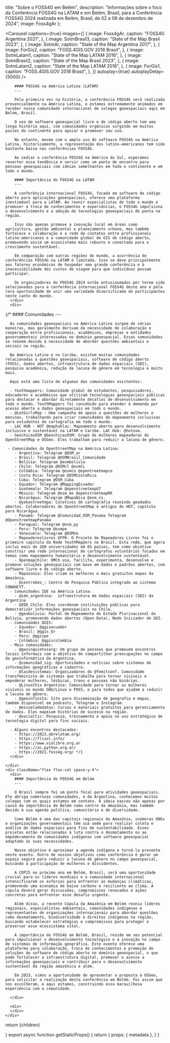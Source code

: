 




  title: "Sobre o FOSS4G em Belém",
  description:
    "Informações sobre o foco da Conferência FOSS4G na LATAM e em Belém, Brasil, para a Conferência FOSS4G 2024 realizada em Belém, Brasil, de 02 a 08 de dezembro de 2024",
  image: Foss4gAr
};

<Carousel
  captions={true}
  images={[
    {
      image: Foss4gAr,
      caption:
        "FOSS4G Argentina 2021",
    },
    {
      image: SotmBrasil3,
      caption:
        "State of the Map Brasil 2023",
    },
    {
      image: SotmAr,
      caption:
        "State of the Map Argentina 2017",
    },
    {
      image: ForGis2,
      caption:
        "FOSS.4GIS.GOV 2018 Brasil",
    },
    {
      image: SotmLatam1,
      caption:
        "State of the Map LATAM 2016",
    },
    {
      image: SotmBrasil2,
      caption:
        "State of the Map Brasil 2023",
    },
    {
      image: SotmLatam2,
      caption:
        "State of the Map LATAM 2016",
    },
    {
      image: ForGis1,
      caption:
        "FOSS.4GIS.GOV 2018 Brasil",
    },
  ]}
  autoplay={true}
  autoplayDelay={5000}
/>

<div className="grid space-y-4 mt-4">
  <div className="grid md:grid-cols-2 md:space-x-4">  
    <div className="flex flex-col space-y-4">
      <div className="">

        #### FOSS4G na América Latina (LATAM)
        ---

        Pela primeira vez na história, a conferência FOSS4G será realizada presencialmente na América Latina, e estamos extremamente animados em receber nossa comunidade internacional de colegas geoespaciais aqui em Belém, Brasil.

        O uso de software geoespacial livre e de código aberto tem uma longa história aqui, com comunidades orgânicas surgindo em muitos países do continente para apoiar e promover seu uso.

        No entanto, mesmo com o amplo uso do software FOSS4G na América Latina, historicamente, a representação dos latino-americanos tem sido bastante baixa nas conferências FOSS4G.
        
        Ao sediar a conferência FOSS4G na América do Sul, esperamos reverter essa tendência e servir como um ponto de encontro para pessoas geoespaciais com ideias semelhantes em todo o continente e em todo o mundo.

        #### Importância do FOSS4G na LATAM
        ---
        
        A conferência internacional FOSS4G, focada em software de código aberto para aplicações geoespaciais, oferece uma plataforma inestimável para a LATAM. Ao reunir especialistas de todo o mundo e promover a troca de conhecimentos e experiências, o FOSS4G impulsiona o desenvolvimento e a adoção de tecnologias geoespaciais de ponta na região.
        
        Isso não apenas promove a inovação local em áreas como agricultura, gestão ambiental e planejamento urbano, mas também fortalece a colaboração e a rede de contatos entre profissionais latino-americanos e a comunidade global de GIS de código aberto, promovendo assim um ecossistema mais robusto e conectado para o crescimento sustentável.

        Em comparação com outras regiões do mundo, a ocorrência de conferências FOSS4G na LATAM é limitada. Isso se deve principalmente aos fatores econômicos de hospedar uma grande conferência e à inacessibilidade dos custos de viagem para que indivíduos possam participar.

        Os organizadores do FOSS4G 2024 estão entusiasmados por terem sido selecionados para a conferência internacional FOSS4G deste ano e pela rara oportunidade de unir uma variedade diversificada de participantes neste canto do mundo.
      </div>
      <div>
{/* 
      #### Comunidades
      ---

      As comunidades geoespaciais na América Latina surgem de várias maneiras, mas geralmente derivam da necessidade de colaboração e cooperação entre profissionais, acadêmicos, empresas e entidades governamentais interessadas no domínio geoespacial. Essas comunidades se reúnem devido à necessidade de abordar questões ambientais e sociais na região.

      Na América Latina e no Caribe, existem muitas comunidades relacionadas a questões geoespaciais, software de código aberto (FOSS), dados abertos, infraestrutura de dados espaciais (SDI), pesquisa acadêmica, redução da lacuna de gênero em tecnologia e muito mais. 

      Aqui está uma lista de algumas das comunidades existentes:

      - Youthmappers: Comunidade global de estudantes, pesquisadores, educadores e acadêmicos que utilizam tecnologias geoespaciais públicas para destacar e abordar diretamente desafios de desenvolvimento em todo o mundo. YouthMappers foi concebido para atender à demanda por acesso aberto a dados geoespaciais em todo o mundo.
      - @LetGirlsMap : Uma campanha de apoio a questões de mulheres e meninas, trabalhando para criar comunidades de mapeamento inclusivas para estudantes de cartografia em todo o mundo.
      - LAC HUB - HOT @maphublac: Mapeamento aberto para desenvolvimento inclusivo e sustentável na LATAM e Caribe. LAC Hub: @hotosm.
      - GeochicasOSM @GeochicasOSM: Grupo de mulheres mapeadoras do OpenStreetMap e OSGeo. Eles trabalham para reduzir a lacuna de gênero.

     - Comunidades do OpenStreetMap na América Latina: 
        - Argentina: Telegram @OSM_ar
        - Brasil: Telegram @OSMBrasil_Comunidade
        - Bolívia: Telegram @osmbolivia 
        - Chile: Telegram @OSMcl @osmCL
        - Colômbia: Telegram @osmco @opentreetmapco
        - Costa Rica: Telegram @OSMCostaRica
        - Cuba: Telegram @OSM_Cuba
        - Equador: Telegram @MappingEcuador
        - Guatemala: Telegram @openstreetmapGT
        - México: Telegram @osm_mx @openstreetmapMX 
        - Nicarágua: Telegram @MapaNica @osm_ni.
        - @yekastreetmga: Coletivos de cartografia reunindo geodados abertos. Colaboradores do OpenStreetMap e antigos do HOT, capítulo para Nicarágua. 
        - Panamá: Telegram @Comunidad_OSM_Panama Telegram @OpenstreetmapPanama
        - Paraguai: Telegram @osm_py
        - Peru: Telegram @osmpe
        - Venezuela: Telegram @OSMVe
        - Mapeadoreslivres UFPR: O Projeto de Mapeadores Livres foi o primeiro capítulo da Rede YouthMappers no Brasil. Esta rede, que agora inclui mais de 260 universidades em 65 países, tem como objetivo construir uma rede internacional de cartógrafos voluntários focados em temas como mapeamento humanitário e desenvolvimento sustentável.
        - Openmapchile: OMCh usa, facilita, experimenta, desenvolve e promove soluções geoespaciais com base em dados e padrões abertos, com software livre e de código aberto.
        - Mapazonia: Eles criam os melhores e mais gratuitos mapas da Amazônia.
        - @centroGeo_: Centro de Pesquisa Pública integrado ao sistema CONAHCYT.
      - Comunidades IDE na América Latina: 
        - @ide_argentina:  infraestrutura de dados espaciais (SDI) da Argentina
        - @IDE_Chile: Eles coordenam instituições públicas para democratizar informações geoespaciais no Chile.
        - @geobolivia: Portal de Mapeamento do Estado Plurinacional da Bolívia, promovendo dados abertos (Open Data), Nodo Iniciador de SDI. 
      - Comunidades QGIS: 
        - Equador: @qgisecuador
        - Brasil: @qgis_br
        - Peru: @qgispe 
        - Colômbia: @qgiscolombia
      - Mais comunidades: 
        - @geoinquietosarg: Um grupo de pessoas que promovem encontros locais informais com o objetivo de compartilhar preocupações no campo da geoinformática da Argentina.
        - @comunidad_sig: Oportunidades e notícias sobre sistemas de informações geográficas e cadastro.
        - @lasdesistemas: Organizadores do @femitconf. Comunidade transfeminista de sistemas que trabalha para tornar visíveis e empoderar mulheres, lésbicas, trans e pessoas não binárias.
        - @LinuxChix Argentina: Comunidade para tornar as mulheres visíveis no mundo GNU/Linux e FOSS, e para todos que ajudam a reduzir a lacuna de gênero.
        - @geoinfinita: Site para disseminação de geografia e mapas, também disponível em podcasts, Telegram e Instagram.
        - @escueladedatos: Cursos e materiais gratuitos para gerenciamento de dados. Eles mapeiam histórias de sucesso na região.
        - @socialtic: Pesquisa, treinamento e apoio no uso estratégico de tecnologia digital para fins sociais.

      - Alguns encontros destacados: 
        - https://2023.abrelatam.org/
        - https://flisol.info/ 
        - https://www.vialibre.org.ar
        - https://ac.python.org.ar/
        - https://2021.foss4g.org/ */}
      </div>

    </div>
    <div className="flex flex-col space-y-4">
      <div>
        #### Importância do FOSS4G em Belém
        ---

        O Brasil sempre foi um ponto focal para atividades geoespaciais. Ele abriga numerosas comunidades, e da Argentina, conhecemos muitos colegas com os quais estamos em contato. A ideia nasceu não apenas por causa da importância de Belém como centro da Amazônia, mas também devido à sua agenda política, comunitária e de diversidade.

        Como Belém é uma das capitais regionais da Amazônia, inúmeras ONGs e organizações governamentais têm sua sede para realizar coleta e análise de dados espaciais para fins de sustentabilidade. Esses projetos estão relacionados à luta contra o desmatamento ou ao empoderamento de comunidades indígenas com software geoespacial adaptado às suas necessidades.

        Nosso objetivo é aproximar a agenda indígena e torná-la presente neste evento. Outro de nossos objetivos como conferência é gerar um espaço seguro para reduzir a lacuna de gênero no campo geoespacial, buscando a participação de mulheres e dissidentes.

        A COP25 no próximo ano em Belém, Brasil, será uma oportunidade crucial para os líderes mundiais e a comunidade internacional intensificarem os esforços para enfrentar as mudanças climáticas, promovendo uma economia de baixo carbono e resiliente ao clima. A cúpula deverá gerar discussões, compromissos renovados e ações concretas para enfrentar esse desafio urgente. 
        
        Além disso, a recente Cúpula da Amazônia em Belém reuniu líderes regionais, especialistas ambientais, comunidades indígenas e representantes de organizações internacionais para abordar questões como desmatamento, biodiversidade e direitos indígenas na região, buscando estabelecer estratégias e compromissos para proteger e preservar esse ecossistema vital.

        A importância do FOSS4G em Belém, Brasil, reside em seu potencial para impulsionar o desenvolvimento tecnológico e a inovação no campo de sistemas de informação geográfica. Este evento oferece uma plataforma para colaboração, troca de conhecimentos e promoção de soluções de software de código aberto no domínio geoespacial, o que pode fortalecer a infraestrutura digital, promover o acesso a informações geoespaciais e contribuir para o desenvolvimento sustentável da região amazônica e além.

        Em 2023, vimos a oportunidade de apresentar a proposta à OSGeo, para solicitar a realização desta conferência em Belém. Foi assim que nos escolheram, e aqui estamos, construindo essa maravilhosa experiência com a comunidade.

      </div>

      <div>
      </div>
    </div>

  </div>

</div>

  return <MdxLayout metadata={metadata}>{children}</MdxLayout>

}
export async function getStaticProps() {
  return {
    props: {
      metadata
    },
  }
}